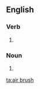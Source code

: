 ==English==

===Verb===
{{en-verb|inf=[[air]] [[brush]]|air brushes|air brushing|air brushed}}

# {{alternative spelling of|airbrush}}

===Noun===
{{en-noun|sg=[[air]] [[brush]]|es}}

# {{alternative spelling of|airbrush}}

[[ta:air brush]]
